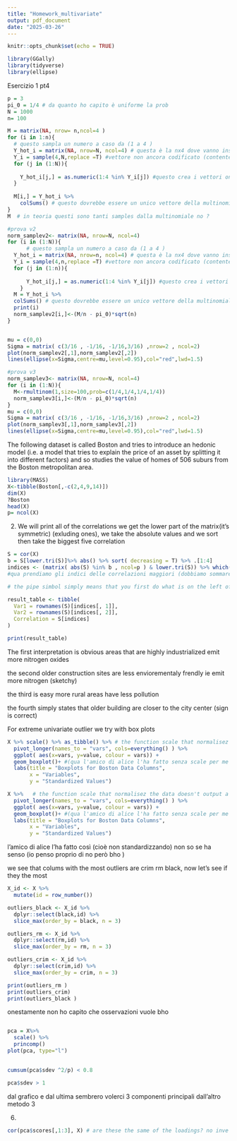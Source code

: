 ```yaml
---
title: "Homework_multivariate"
output: pdf_document
date: "2025-03-26"
---
```

```r
knitr::opts_chunk$set(echo = TRUE)
```


```r
library(GGally)
library(tidyverse)
library(ellipse)
```
Esercizio 1 pt4
```r
p = 3
pi_0 = 1/4 # da quanto ho capito è uniforme la prob 
N = 1000 
n= 100

M = matrix(NA, nrow= n,ncol=4 )
for (i in 1:n){
  # questo sampla un numero a caso da (1 a 4 )
  Y_hot_i = matrix(NA, nrow=N, ncol=4) # questa è la nx4 dove vanno inseriti i vettori già codificati
  Y_i = sample(4,N,replace =T) #vettore non ancora codificato (contente tutte le 100 estrazioni)
  for (j in (1:N)){
   
    Y_hot_i[j,] = as.numeric(1:4 %in% Y_i[j]) #questo crea i vettori one hot (li codifica) e li mette nella matrice
  }
   
  M[i,] = Y_hot_i %>%
    colSums() # questo dovrebbe essere un unico vettore della multinomiale (massimo valore dovrebbe essere uguale a 100)
}
M  # in teoria questi sono tanti samples dalla multinomiale no ? 
```



```r
#prova v2
norm_samplev2<- matrix(NA, nrow=N, ncol=4)
for (i in (1:N)){
      # questo sampla un numero a caso da (1 a 4 )
  Y_hot_i = matrix(NA, nrow=n, ncol=4) # questa è la nx4 dove vanno inseriti i vettori già codificati
  Y_i = sample(4,n,replace =T) #vettore non ancora codificato (contente tutte le 100 estrazioni)
  for (j in (1:n)){
     
      Y_hot_i[j,] = as.numeric(1:4 %in% Y_i[j]) #questo crea i vettori one hot (li codifica) e li mette nella matrice
    }
  M = Y_hot_i %>%
  colSums() # questo dovrebbe essere un unico vettore della multinomiale (massimo valore dovrebbe essere uguale a 100)
  print(i)
  norm_samplev2[i,]<-(M/n - pi_0)*sqrt(n)
}


mu = c(0,0)
Sigma = matrix( c(3/16 , -1/16, -1/16,3/16) ,nrow=2 , ncol=2)
plot(norm_samplev2[,1],norm_samplev2[,2])
lines(ellipse(x=Sigma,centre=mu,level=0.95),col="red",lwd=1.5)
```

```r
#prova v3
norm_samplev3<- matrix(NA, nrow=N, ncol=4)
for (i in (1:N)){
  M<-rmultinom(1,size=100,prob=c(1/4,1/4,1/4,1/4))
  norm_samplev3[i,]<-(M/n - pi_0)*sqrt(n)
}
mu = c(0,0)
Sigma = matrix( c(3/16 , -1/16, -1/16,3/16) ,nrow=2 , ncol=2)
plot(norm_samplev3[,1],norm_samplev3[,2])
lines(ellipse(x=Sigma,centre=mu,level=0.95),col="red",lwd=1.5)

```


The following dataset is called Boston and tries to introduce an hedonic model (i.e. a model that tries to explain the price of an asset by splitting it into different factors) and so studies the value of homes of 506 suburs from the Boston metropolitan area.

```r
library(MASS)
X<-tibble(Boston[,-c(2,4,9,14)])
dim(X)
?Boston
head(X)
p= ncol(X)
```
2.
We will print all of the correlations 
we get the lower part of the matrix(it's symmetric) (exluding ones), we take the absolute values and we sort then take the biggest five correlation 

```r
S = cor(X)
b = S[lower.tri(S)]%>% abs() %>% sort( decreasing = T) %>% .[1:4]
indices <- (matrix( abs(S) %in% b , ncol=p ) & lower.tri(S)) %>% which( arr.ind = TRUE)
#qua prendiamo gli indici delle correlazioni maggiori (dobbiamo sommare ad lower.tri(S)) perchè se no prendiamo il doppio degli indici

# the pipe simbol simply means that you first do what is on the left of it and then put it in the argument of the right(i.e you pipe it in)

result_table <- tibble(
  Var1 = rownames(S)[indices[, 1]],
  Var2 = rownames(S)[indices[, 2]],
  Correlation = S[indices]
)

print(result_table)
```
The first interpretation is obvious areas that are highly industrialized emit more nitrogen oxides

the second older construction sites are less enviorementaly frendly ie emit more nitrogen (sketchy)


the third is easy more rural areas have less pollution 

the fourth simply states that older building are closer to the city center (sign is correct)


For extreme univariate outlier we try with box plots 

```r
X %>% scale() %>% as_tibble() %>% # the function scale that normalisez the data doesn't output a tibble
  pivot_longer(names_to = "vars", cols=everything() ) %>%
  ggplot( aes(x=vars, y=value, colour = vars)) + 
  geom_boxplot()+ #(qua l'amico di alice l'ha fatto senza scale per me è sbagliato)
  labs(title = "Boxplots for Boston Data Columns",
       x = "Variables",
       y = "Standardized Values") 
```
```r
X %>%   # the function scale that normalisez the data doesn't output a tibble
  pivot_longer(names_to = "vars", cols=everything() ) %>%
  ggplot( aes(x=vars, y=value, colour = vars)) + 
  geom_boxplot()+ #(qua l'amico di alice l'ha fatto senza scale per me è sbagliato)
  labs(title = "Boxplots for Boston Data Columns",
       x = "Variables",
       y = "Standardized Values") 
```
l'amico di alice l'ha fatto così (cioè non standardizzando) non so se ha senso (io penso proprio di no però bho )


we see that colums with the most outliers are crim rm black, now let's see if they the most 
```r
X_id <- X %>% 
  mutate(id = row_number())

outliers_black <- X_id %>% 
  dplyr::select(black,id) %>%
  slice_max(order_by = black, n = 3)

outliers_rm <- X_id %>% 
  dplyr::select(rm,id) %>%
  slice_max(order_by = rm, n = 3)

outliers_crim <- X_id %>% 
  dplyr::select(crim,id) %>%
  slice_max(order_by = crim, n = 3)

print(outliers_rm ) 
print(outliers_crim)
print(outliers_black )
```
onestamente non ho capito che osservazioni vuole bho
```r

```




```r
pca = X%>%
  scale() %>%
  princomp()
plot(pca, type="l")
  
``` 

```r
cumsum(pca$sdev ^2/p) < 0.8
```

```r
pca$sdev > 1
```
dal grafico e dal ultima sembrero volerci 3 componenti principali dall'altro metodo 3 


6. 
```r
cor(pca$scores[,1:3], X) # are these the same of the loadings? no inve
```





